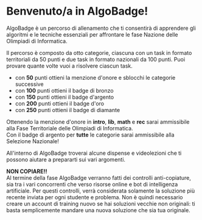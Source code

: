 
# Benvenuto/a in AlgoBadge!

AlgoBadge è un percorso di allenamento che ti consentirà di apprendere gli algoritmi e le tecniche essenziali per affrontare le fase Nazione delle Olimpiadi di Informatica.

Il percorso è composto da otto categorie, ciascuna con un task in formato territoriali da 50 punti e due task in formato nazionali da 100 punti. Puoi provare quante volte vuoi a risolvere ciascun task.

- con **50** punti ottieni la menzione d'onore <Medal className="text-green-600 last:*:hidden" /> e sblocchi le categorie successive
- con **100** punti ottieni il badge di bronzo <Medal className="text-amber-700 last:*:hidden" />
- con **150** punti ottieni il badge d'argento <Medal className="text-neutral-500 last:*:hidden" />
- con **200** punti ottieni il badge d'oro <Medal className="text-amber-500 last:*:hidden" />
- con **250** punti ottieni il badge di diamante <Gem className="text-cyan-500" />

Ottenendo la menzione d'onore <Medal className="text-green-600 last:*:hidden" /> in **intro**, **lib**, **math** e **rec** sarai ammissibile alla Fase Territoriale delle Olimpiadi di Informatica. \
Con il badge di argento <Medal className="text-neutral-500 last:*:hidden" /> per **tutte** le categorie sarai ammissibile alla Selezione Nazionale!

All'interno di AlgoBadge troverai alcune dispense e videolezioni che ti possono aiutare a prepararti sui vari argomenti.

<TriangleAlert className="text-warning !align-text-bottom" /> **NON COPIARE!!** <TriangleAlert className="text-warning !align-text-bottom" />\
Al termine della fase AlgoBadge verranno fatti dei controlli anti-copiature, sia tra i vari concorrenti che verso risorse online e bot di intelligenza artificiale. Per questi controlli, verrà considerata solamente la soluzione più recente inviata per ogni studente e problema. Non è quindi necessario creare un account di training nuovo se hai soluzioni vecchie non originali: ti basta semplicemente mandare una nuova soluzione che sia tua originale.
